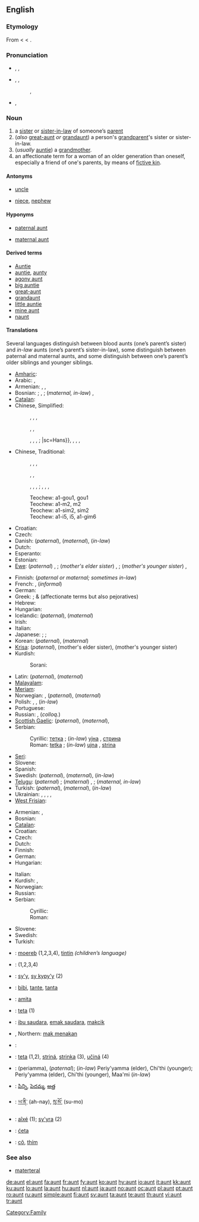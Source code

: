 ==English==

===Etymology===
From {{etyl|enm}} < {{etyl|fro}} {{term|ante|lang=fro}} < {{etyl|la}} {{term|amita||father's sister|lang=la}}.

===Pronunciation===
* {{a|RP|US}} {{enPR|änt}}, {{IPA|/ɑ:nt/}}, {{SAMPA|/A:nt/}}
*: {{rhymes|ænt}}
*: {{homophones|ant}}
* {{a|Australia|northern UK|US}} {{enPR|ănt}}, {{IPA|/ænt/}}, {{SAMPA|/{nt/}}
*: {{audio|en-us-aunt.ogg|Audio (US)}}, {{audio|en-us-aunt-2.ogg|Audio (US)}}
*: {{rhymes|ɑːnt}}
*: {{homophones|aren't}} {{qualifier|in [[non-rhotic]] accents}}
* {{a|Canada}} {{IPA|/ænt/}}, {{a|[[Maritimes]]}} {{IPA|/ɒnt/}}

===Noun===
{{en-noun}}

# a [[sister]] or [[sister-in-law]] of someone’s [[parent]]
# (''also'' [[great-aunt]] ''or'' [[grandaunt]]) a person's [[grandparent]]'s sister or sister-in-law.
# (''usually'' [[auntie]]) a [[grandmother]].
# an affectionate term for a woman of an older generation than oneself, especially a friend of one's parents, by means of [[fictive kin]].

====Antonyms====
* {{italbrac|with regard to gender}} [[uncle]]
* {{italbrac|with regard to ancestry}} [[niece]], [[nephew]]

====Hyponyms====
* {{italbrac|sister of someone’s father}} [[paternal aunt]]
* {{italbrac|sister of someone’s mother}} [[maternal aunt]]

====Derived terms====
* [[Auntie]]<!--nickname of the BBC-->
* [[auntie]], [[aunty]]
* [[agony aunt]]
* [[big auntie]]
* [[great-aunt]]
* [[grandaunt]]
* [[little auntie]]
* [[mine aunt]]<!--#{{vulgar}} (''cant'') Mine aunt; a bawd or procuress: a title of eminence for the senior dells, who serve for instructresses, midwives, &c. for the [[dell]]s.-->
* [[naunt]]

====Translations====
Several languages distinguish between blood aunts (one’s parent’s sister) and ''in-law'' aunts (one’s parent’s sister-in-law), some distinguish between paternal and maternal aunts, and some distinguish between one’s parent’s older siblings and younger siblings.
{{trans-top|a parent’s sister or sister-in-law}}
* [[Amharic]]: {{tø|am|ኣከስት|tr=ʼakäst|sc=Ethi}}
* Arabic: {{term|عمة|sc=Arab|tr=ʕámma||paternal}}, {{term|خالة|sc=Arab|tr=xāla||maternal}}
* Armenian: {{t+|hy|հորաքույր|tr=horak'uyr|sc=Armn|xs=Armenian}} {{qualifier|paternal}}, {{t+|hy|մորաքույր|tr=morak'uyr|sc=Armn|xs=Armenian}} {{qualifier|maternal}}, {{t-|hy|քեռակին|tr=k'eṙakin|sc=Armn|xs=Armenian}} {{qualifier|in law}}
* Bosnian: {{t-|bs|tetka|f}}; {{italbrac|in-law, paternal}}  {{t-|bs|strina|f}}, {{t-|bs|amidžinca|f}}; (''maternal, in-law'') {{t-|bs|ujna|f}}, {{t-|bs|daidžinca|f}}
* [[Catalan]]: {{t-|ca|tia||f}}
* Chinese, Simplified:
*: {{sense|father's sister}} {{t-|cmn|姑|tr=gū|sc=Hans|xs=Mandarin}}, {{t|cmn|姑妈|tr=gūmā|sc=Hans|xs=Mandarin}}, {{t|cmn|姑姑|tr=gūgu|sc=Hans|xs=Mandarin}}, {{t|cmn|姑母|tr=gūmǔ|sc=Hans|xs=Mandarin}}
*: {{sense|father’s elder brother’s wife}} {{t-|cmn|伯母|tr=bómǔ|sc=Hans|xs=Mandarin}}
*: {{sense|father’s younger brother’s wife}} {{t-|cmn|叔母|tr=shúmǔ|sc=Hans|xs=Mandarin}}, {{t|cmn|婶母|tr=shěnmǔ|sc=Hans|xs=Mandarin}}, {{t|cmn|婶婶|tr=shěnshen|sc=Hans|xs=Mandarin}}
*: {{sense|maternal}} {{t-|cmn|姨|tr=yí|sc=Hans|xs=Mandarin}}, {{t|cmn|姨妈|tr=yímā|sc=Hans|xs=Mandarin}}, {{t-|cmn|阿姨|tr=āyí|sc=Hans|xs=Mandarin}}, {{t|cmn|姨母|tr=yímǔ|sc=Hans|xs=Mandarin}}; {{sense|in-law}} |sc=Hans}}, {{t|cmn|舅母|tr=jiùmǔ|sc=Hans|xs=Mandarin}}, {{t|cmn|舅妈|tr=jiùmā|sc=Hans|xs=Mandarin}}, {{t|cmn|妗母|tr=jìnmǔ|sc=Hans|xs=Mandarin}}, {{t-|cmn|妗|tr=jìn|sc=Hans|xs=Mandarin}}
* Chinese, Traditional:
*: {{sense|father's sister}} {{t-|cmn|姑|tr=gū|sc=Hant|xs=Mandarin}}, {{t|cmn|姑媽|tr=gūmā|sc=Hant|xs=Mandarin}}, {{t|cmn|姑姑|tr=gūgu|sc=Hant|xs=Mandarin}}, {{t|cmn|姑母|tr=gūmǔ|sc=Hant|xs=Mandarin}}
*: {{sense|father’s elder brother’s wife}} {{t-|cmn|伯母|tr=bómǔ|sc=Hant|xs=Mandarin}}
*: {{sense|father’s younger brother’s wife}} {{t-|cmn|叔母|tr=shúmǔ|sc=Hant|xs=Mandarin}}, {{t|cmn|嬸母|tr=shěnmǔ|sc=Hant|xs=Mandarin}}, {{t|cmn|嬸嬸|tr=shěnshen|sc=Hant|xs=Mandarin}}
*: {{sense|maternal}} {{t-|cmn|姨|tr=yí|sc=Hant|xs=Mandarin}}, {{t|cmn|姨媽|tr=yímā|sc=Hant|xs=Mandarin}}, {{t-|cmn|阿姨|tr=āyí|sc=Hant|xs=Mandarin}}, {{t|cmn|姨母|tr=yímǔ|sc=Hant|xs=Mandarin}}; {{sense|in-law}} {{t|cmn|舅母|tr=jiùmǔ|sc=Hant|xs=Mandarin}}, {{t|cmn|舅媽|tr=jiùmā|sc=Hant|xs=Mandarin}}, {{t|cmn|妗母|tr=jìnmǔ|sc=Hant|xs=Mandarin}}, {{t-|cmn|妗|tr=jìn|sc=Hant|xs=Mandarin}}
*: Teochew: {{sense|father's sister}} a1-gou1, gou1
*: Teochew: {{sense|father's elder brother's wife}} a1-m2, m2
*: Teochew: {{sense|father's younger brother's wife}} a1-sim2, sim2
*: Teochew: {{sense|maternal}} a1-i5, i5, a1-gim6 {{sense|in-law}}
* Croatian: {{t+|hr|tetka|f}}
* Czech: {{t+|cs|teta|f}}
* Danish: {{t-|da|faster}} (''paternal''), {{t-|da|moster}} (''maternal''), {{t-|da|tante}} (''in-law'')
* Dutch: {{t+|nl|tante|f}}
* Esperanto: {{t-|eo|onklino|xs=Esperanto}}
* Estonian: {{t|et|tädi}}
* [[Ewe]]: (''paternal'') {{tø|ee|tasi}}, {{tø|ee|te}}; (''mother's elder sister'') {{tø|ee|dagã}}, {{tø|ee|nɔgã}}; (''mother's younger sister'') {{tø|ee|daɖia}}, {{tø|ee|nɔɖi}}
{{trans-mid}}
* Finnish: {{t+|fi|täti}} (''paternal or maternal; sometimes in-law'')
* French: {{t+|fr|tante|f}}, {{t+|fr|tatie|f}} (''informal'')
* German: {{t+|de|Tante|f}}
* Greek: {{t+|el|θεία|f|tr=theía|sc=Grek}}; {{t|el|θεια|f|tr=theia|sc=Grek}} & {{t|el|θείτσα|f|tr=theítsa|sc=Grek}} (affectionate terms but also pejoratives)
* Hebrew: {{he-translation|דודה|dóda|wv=דּוֹדָה}} {{f}}
* Hungarian: {{t+|hu|nagynéni}}
* Icelandic: {{t+|is|föðursystir|f}} (''paternal''), {{t+|is|móðursystir|f}} (''maternal'')
* Irish: {{t|ga|aintín|f|xs=Irish}}
* Italian: {{t+|it|zia|f}}
* Japanese: {{t+|ja|おば|tr=oba|sc=Jpan}}; {{sense|younger than one’s parent}} {{t+|ja|叔母|tr=おば, oba|sc=Jpan}}; {{sense|older than one’s parent}} {{t+|ja|伯母|tr=おば, oba|sc=Jpan}}
* Korean: {{t+|ko|고모|tr=gomo|sc=Hang}} (''paternal''), {{t+|ko|이모|tr=imo|sc=Hang}} (''maternal'')
* [[Krisa]]: {{tø|ksi|wini|xs=Krisa}} (''paternal''),  {{tø|ksi|moni baʼ|xs=Krisa}} (mother's elder sister), {{tø|ksi|moni pung|xs=Krisa}} (mother's younger sister)
* Kurdish:
*: Sorani: {{t|ku|پوور|tr=pûr|sc=ku-Arab}}
* Latin: {{t+|la|amita}} (''paternal''), {{t+|la|matertera}} (''maternal'')
* [[Malayalam]]: {{t|ml|അമ്മായി|tr=ammayi|xs=Malayalam}}
* [[Meriam]]: {{tø|ulk|apu|xs=Meriam}}
* Norwegian: {{t+|no|tante|m|f}}, {{t-|no|faster|m|f}} (''paternal''), {{t-|no|moster|m|f}} (''maternal'')
* Polish: {{t+|pl|ciotka|f}}, {{t+|pl|ciocia|f}}, {{t|pl|stryjenka|f}} (''in-law'')
* Portuguese: {{t+|pt|tia|f}}
* Russian: {{t+|ru|тётка|f|tr=tjótka|sc=Cyrl}}, (''colloq.'') {{t+|ru|тётя|f|tr=tjótja|sc=Cyrl}}
* [[Scottish Gaelic]]: {{t-|gd|piuthar-athar|f|xs=Scottish Gaelic}} (''paternal''), {{t-|gd|piuthar-màthar|f|xs=Scottish Gaelic}} (''maternal''), {{t-|gd|antaidh|f|xs=Scottish Gaelic}}
* Serbian:
*: Cyrillic: [[тетка]] {{f}}; (''in-law'') [[ујна]] {{f}}, [[стрина]] {{f}}
*: Roman: [[tetka]] {{f}}; (''in-law'') [[ujna]] {{f}}, [[strina]] {{f}}
* [[Seri]]: {{tø|sei|aac|xs=Seri}}
* Slovene: {{t+|sl|teta|f}}
* Spanish: {{t+|es|tía|f}}
* Swedish: {{t+|sv|faster|c}} (''paternal''), {{t+|sv|moster|c}} (''maternal''), {{t+|sv|tant|c}} (''in-law'')
* [[Telugu]]: (''paternal'') {{t|te|అత్త|tr=aththa|sc=Telu}}; (''maternal'') {{t|te|పిన్ని|tr=pinni|sc=Telu}}, {{t|te|పెదమ్మ|tr=pedamma|sc=Telu}}; (''maternal, in-law'') {{t|te|అత్త|sc=Telu}}
* Turkish: {{t+|tr|hala}} (''paternal''), {{t+|tr|teyze}} (''maternal''), {{t+|tr|yenge}} (''in-law'')
* Ukrainian: {{t-|uk|тета|tr=téta|sc=Cyrl|xs=Ukrainian}}, {{t+|uk|тітка|tr=títka|sc=Cyrl|xs=Ukrainian}}, {{t-|uk|тіточка|tr=títočka|sc=Cyrl|xs=Ukrainian}}, {{t-|uk|тьотя|tr=t’ótja|sc=Cyrl|xs=Ukrainian}}, {{t-|uk|цьоця|tr=c’ócja|sc=Cyrl|xs=Ukrainian}}
* [[West Frisian]]: {{t|fy|muoike|c|xs=West Frisian}}
{{trans-bottom}}

{{trans-see|great-aunt or grandaunt|[[great-aunt]] ''or'' [[grandaunt]]}}

{{trans-see|grandmother|[[auntie]] ''or'' [[grandmother]]}}

{{trans-top|affectionate term for an older woman, by means of fictive kin}}
* Armenian: {{t+|hy|հորաքույր|tr=horak'uyr|sc=Armn|xs=Armenian}}, {{t+|hy|մորաքույր|tr=morak'uyr|sc=Armn|xs=Armenian}}
* Bosnian: {{t-|bs|teta|f}}
* [[Catalan]]: {{t-|ca|tia|f}}
* Croatian: {{t-|hr|teta|f}}
* Czech: {{t+|cs|teta|f}}
* Dutch: {{t+|nl|tante|f}}
* Finnish: {{t+|fi|täti}}
* German: {{t+|de|Tante|f}}
* Hungarian: {{t-|hu|néni}}
{{trans-mid}}
* Italian: {{t+|it|zia|f}}
* Kurdish: {{t|ku|خاتۆ|tr=xato|sc=ku-Arab}}, {{t-|ku|خان|tr=xan|sc=ku-Arab}}
* Norwegian: {{t+|no|tante|m|f}}
* Russian: {{qualifier|colloquial}} {{t+|ru|тётя|f|tr=tjótja|sc=Cyrl}}
* Serbian:
*: Cyrillic: {{t|sr|тета|f|sc=Cyrl}}
*: Roman: {{t-|sr|teta|f}}
* Slovene: {{t+|sl|teta|f}}
* Swedish: {{t+|sv|tant|c}}
* Turkish: {{t+|tr|teyze}}
{{trans-bottom}}

{{checktrans-top}}
* {{ttbc|Breton}}: [[moereb]] {{f}} (1,2,3,4), [[tintin]] {{f}} ''(children’s language)''
* {{ttbc|Bulgarian}}: {{t+|bg|леля|f|tr=lelya|sc=Cyrl}} (1,2,3,4)
* {{ttbc|Guaraní}}: [[sy'y]], [[sy kypy'y]] (2)
* {{ttbc|Indonesian}}: [[bibi]], [[tante]], [[tanta]]
* {{ttbc|Interlingua}}: [[amita]]
* {{ttbc|Lithuanian}}: [[teta]] {{f}} (1)
* {{ttbc|Malay}}: [[ibu saudara]], [[emak saudara]], [[makcik]]
{{checktrans-mid}}
* {{ttbc|Malay}}, Northern: [[mak menakan]]
* {{ttbc|Romanian}}: {{t+|ro|mătuşă|f}}
* {{ttbc|Slovak}}: [[teta]] (1,2), [[striná]], [[strinka]] (3), [[učiná]] (4) {{f}}
* {{ttbc|Tamil}}: (periamma), {{t|ta|அத்தை|tr=atth'ai|xs=Tamil}} (''paternal''); (''in-law'') Periy'yamma (elder), Chi'thi (younger); Periy'yamma (elder), Chi'thi (younger), Maa'mi (''in-law'')
* {{ttbc|Telugu}}: [[పిన్ని]], [[పెదమ్మ]], [[అత్త]]
* {{ttbc|Tibetan}}: [[ཡ་ནི་]] (ah-nay), [[སུ་མོ་]] (su-mo)
* {{ttbc|Tupinambá}}: [[aîxé]] (1); [[sy'yra]] (2)
* {{ttbc|Upper Sorbian}}: [[ćeta]]
* {{ttbc|Vietnamese}}: [[cô]], [[thím]]
{{checktrans-bottom}}

===See also===
* [[materteral]]

[[Category:Family]]

[[de:aunt]]
[[el:aunt]]
[[fa:aunt]]
[[fr:aunt]]
[[fy:aunt]]
[[ko:aunt]]
[[hy:aunt]]
[[io:aunt]]
[[it:aunt]]
[[kk:aunt]]
[[ku:aunt]]
[[lo:aunt]]
[[la:aunt]]
[[hu:aunt]]
[[nl:aunt]]
[[ja:aunt]]
[[no:aunt]]
[[oc:aunt]]
[[pl:aunt]]
[[pt:aunt]]
[[ro:aunt]]
[[ru:aunt]]
[[simple:aunt]]
[[fi:aunt]]
[[sv:aunt]]
[[ta:aunt]]
[[te:aunt]]
[[th:aunt]]
[[vi:aunt]]
[[tr:aunt]]